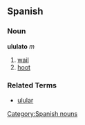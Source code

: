 == Spanish ==
=== Noun ===
'''ululato''' ''m''
# [[wail]]
# [[hoot]]

=== Related Terms ===
*[[ulular]]
[[Category:Spanish nouns]]